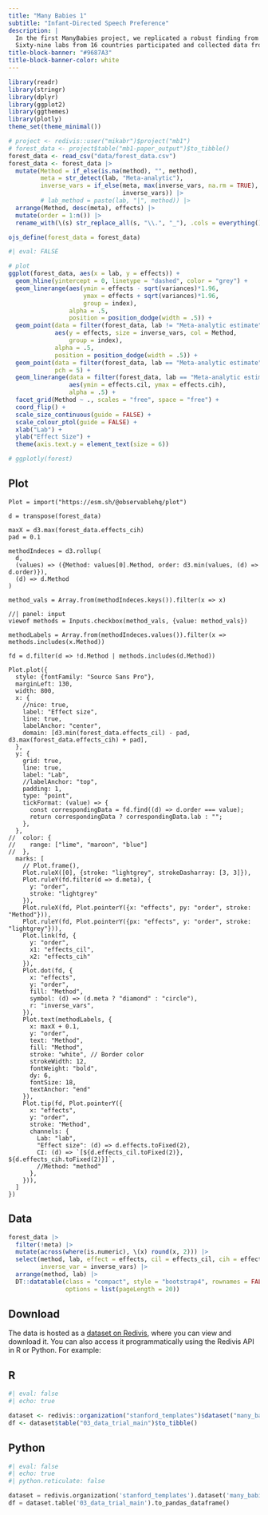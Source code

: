 ```yaml
---
title: "Many Babies 1"
subtitle: "Infant-Directed Speech Preference"
description: |
  In the first ManyBabies project, we replicated a robust finding from developmental literature: infants’ preference for infant-directed speech (IDS) over adult-directed speech (ADS). IDS is characterized by a higher pitch, greater pitch excursions, and shorter utterances when compared to ADS. Exposure to IDS has been shown to improve word segmentation and word learning. We asked if infants have a preference for IDS, and how this preference varies across age, native language background, and method.
  Sixty-nine labs from 16 countries participated and collected data from 2,329 infants (range: 3-15 months old). We focused on three primary methods for assessing infants’ interest: single-screen central fixation, eye tracking, and the head-turn preference procedure (HPP).
title-block-banner: "#9687A3"
title-block-banner-color: white
---
```


```r
library(readr)
library(stringr)
library(dplyr)
library(ggplot2)
library(ggthemes)
library(plotly)
theme_set(theme_minimal())

# project <- redivis::user("mikabr")$project("mb1")
# forest_data <- project$table("mb1-paper_output")$to_tibble()
forest_data <- read_csv("data/forest_data.csv")
forest_data <- forest_data |>
  mutate(Method = if_else(is.na(method), "", method),
         meta = str_detect(lab, "Meta-analytic"),
         inverse_vars = if_else(meta, max(inverse_vars, na.rm = TRUE),
                                inverse_vars)) |>
         # lab_method = paste(lab, "|", method)) |>
  arrange(Method, desc(meta), effects) |>
  mutate(order = 1:n()) |>
  rename_with(\(s) str_replace_all(s, "\\.", "_"), .cols = everything())

ojs_define(forest_data = forest_data)
```

```r
#| eval: FALSE

# plot
ggplot(forest_data, aes(x = lab, y = effects)) + 
  geom_hline(yintercept = 0, linetype = "dashed", color = "grey") +
  geom_linerange(aes(ymin = effects - sqrt(variances)*1.96,
                     ymax = effects + sqrt(variances)*1.96, 
                     group = index),
                 alpha = .5,
                 position = position_dodge(width = .5)) +
  geom_point(data = filter(forest_data, lab != "Meta-analytic estimate"),
             aes(y = effects, size = inverse_vars, col = Method, 
                 group = index), 
             alpha = .5, 
             position = position_dodge(width = .5)) +
  geom_point(data = filter(forest_data, lab == "Meta-analytic estimate"),
             pch = 5) +
  geom_linerange(data = filter(forest_data, lab == "Meta-analytic estimate"),
                 aes(ymin = effects.cil, ymax = effects.cih), 
                 alpha = .5) +
  facet_grid(Method ~ ., scales = "free", space = "free") +
  coord_flip() +
  scale_size_continuous(guide = FALSE) +
  scale_colour_ptol(guide = FALSE) +
  xlab("Lab") +
  ylab("Effect Size") +
  theme(axis.text.y = element_text(size = 6))

# ggplotly(forest)
```


::: {.panel-tabset}

## Plot

```ojs
Plot = import("https://esm.sh/@observablehq/plot")

d = transpose(forest_data)

maxX = d3.max(forest_data.effects_cih)
pad = 0.1

methodIndeces = d3.rollup(
  d,
  (values) => ({Method: values[0].Method, order: d3.min(values, (d) => d.order)}),
  (d) => d.Method
)

method_vals = Array.from(methodIndeces.keys()).filter(x => x)
```

```ojs
//| panel: input
viewof methods = Inputs.checkbox(method_vals, {value: method_vals})
```

```ojs
methodLabels = Array.from(methodIndeces.values()).filter(x => methods.includes(x.Method))

fd = d.filter(d => !d.Method | methods.includes(d.Method))
```

```ojs
Plot.plot({
  style: {fontFamily: "Source Sans Pro"},
  marginLeft: 130,
  width: 800,
  x: {
    //nice: true,
    label: "Effect size",
    line: true,
    labelAnchor: "center",
    domain: [d3.min(forest_data.effects_cil) - pad, d3.max(forest_data.effects_cih) + pad],
  },
  y: {
    grid: true,
    line: true,
    label: "Lab",
    //labelAnchor: "top",
    padding: 1,
    type: "point",
    tickFormat: (value) => {
      const correspondingData = fd.find((d) => d.order === value);
      return correspondingData ? correspondingData.lab : "";
    },
  },
//  color: {
//    range: ["lime", "maroon", "blue"]
//  },
  marks: [
    // Plot.frame(),
    Plot.ruleX([0], {stroke: "lightgrey", strokeDasharray: [3, 3]}),
    Plot.ruleY(fd.filter(d => d.meta), {
      y: "order",
      stroke: "lightgrey"
    }),
    Plot.ruleX(fd, Plot.pointerY({x: "effects", py: "order", stroke: "Method"})),
    Plot.ruleY(fd, Plot.pointerY({px: "effects", y: "order", stroke: "lightgrey"})),
    Plot.link(fd, {
      y: "order",
      x1: "effects_cil",
      x2: "effects_cih"
    }),
    Plot.dot(fd, {
      x: "effects",
      y: "order",
      fill: "Method",
      symbol: (d) => (d.meta ? "diamond" : "circle"),
      r: "inverse_vars",
    }),
    Plot.text(methodLabels, {
      x: maxX + 0.1,
      y: "order",
      text: "Method",
      fill: "Method",
      stroke: "white", // Border color
      strokeWidth: 12,
      fontWeight: "bold",
      dy: 6,
      fontSize: 18,
      textAnchor: "end"
    }),
    Plot.tip(fd, Plot.pointerY({
      x: "effects",
      y: "order",
      stroke: "Method",
      channels: {
        Lab: "lab",
        "Effect size": (d) => d.effects.toFixed(2),
        CI: (d) => `[${d.effects_cil.toFixed(2)}, ${d.effects_cih.toFixed(2)}]`,
        //Method: "method"
      },
    })),
  ]
})
```

## Data

```r
forest_data |>
  filter(!meta) |>
  mutate(across(where(is.numeric), \(x) round(x, 2))) |>
  select(method, lab, effect = effects, cil = effects_cil, cih = effects_cih,
         inverse_var = inverse_vars) |>
  arrange(method, lab) |>
  DT::datatable(class = "compact", style = "bootstrap4", rownames = FALSE,
                options = list(pageLength = 20))
```

## Download

The data is hosted as a [dataset on Redivis](https://redivis.com/datasets/9esa-7gafrp2y5), where you can view and download it. You can also access it programmatically using the Redivis API in R or Python. For example:

::: {.panel-tabset}

## R

```r
#| eval: false
#| echo: true

dataset <- redivis::organization("stanford_templates")$dataset("many_babies_1")
df <- dataset$table("03_data_trial_main")$to_tibble()
```

## Python

```python
#| eval: false
#| echo: true
#| python.reticulate: false

dataset = redivis.organization('stanford_templates').dataset('many_babies_1')
df = dataset.table('03_data_trial_main').to_pandas_dataframe()
```

:::

:::
